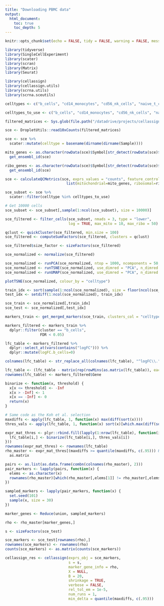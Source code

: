 ```yaml
---
title: "Downloading PBMC data"
output: 
  html_document:
    toc: true
    toc_depth: 5
---
```


```r
knitr::opts_chunk$set(echo = FALSE, tidy = FALSE, warning = FALSE, message = FALSE, cache = FALSE, cache.lazy = FALSE, fig.width = 8, fig.height = 4.5)
```

```r
library(tidyverse)
library(SingleCellExperiment)
library(scater)
library(scran)
library(Matrix)
library(Seurat)

library(cellassign)
library(cellassign.utils)
library(scrna.utils)
library(scrna.sceutils)
```

```r
celltypes <- c("b_cells", "cd14_monocytes", "cd56_nk_cells", "naive_t_cells", "memory_t_cells", "naive_cytotoxic_cells", "cytotoxic_t_cells")

celltypes_to_use <- c("b_cells", "cd14_monocytes", "cd56_nk_cells", "naive_t_cells", "memory_t_cells")
```

```r
filtered_matrices <- Sys.glob(file.path("/datadrive/projects/cellassign-analysis/data/pure_pbmc", celltypes, "filtered_matrices_mex", "hg19"))
```

```r
sce <- DropletUtils::read10xCounts(filtered_matrices)

sce <- sce %>%
  scater::mutate(celltype = basename(dirname(dirname(Sample))))
```

```r
mito_genes <- as.character(rowData(sce)$Symbol[str_detect(rowData(sce)$Symbol, "^MT\\-") & !is.na(rowData(sce)$Symbol)]) %>% 
  get_ensembl_id(sce)

ribo_genes <- as.character(rowData(sce)$Symbol[str_detect(rowData(sce)$Symbol, "^RP(L|S)") & !is.na(rowData(sce)$Symbol)]) %>%
  get_ensembl_id(sce)

sce <- calculateQCMetrics(sce, exprs_values = "counts", feature_controls =
                            list(mitochondrial=mito_genes, ribosomal=ribo_genes))
```

```r
sce_subset <- sce %>%
  scater::filter(celltype %in% celltypes_to_use)

# Get 10000 cells 
sce_subset <- sce_subset[,sample(1:ncol(sce_subset), size = 10000)]

sce_filtered <- filter_cells(sce_subset, nmads = 3, type = "lower", 
                             log = TRUE, max_mito = 10, max_ribo = 50)

qclust <- quickCluster(sce_filtered, min.size = 100)
sce_filtered <- computeSumFactors(sce_filtered, clusters = qclust)

sce_filtered$size_factor <- sizeFactors(sce_filtered)

sce_normalized <- normalize(sce_filtered)

sce_normalized <- runPCA(sce_normalized, ntop = 1000, ncomponents = 50, exprs_values = "logcounts")
sce_normalized <- runTSNE(sce_normalized, use_dimred = "PCA", n_dimred = 50, ncomponents = 2)
sce_normalized <- runUMAP(sce_normalized, use_dimred = "PCA", n_dimred = 50, ncomponents = 2)
```

```r
plotTSNE(sce_normalized, colour_by = "celltype")
```


```r
train_idx <- sort(sample(1:ncol(sce_normalized), size = floor(ncol(sce_normalized)/2)))
test_idx <- setdiff(1:ncol(sce_normalized), train_idx)

sce_train <- sce_normalized[,train_idx]
sce_test <- sce_normalized[,test_idx]
```

```r
markers_train <- get_merged_markers(sce_train, clusters_col = "celltype", log10_total_counts_min = 2)

markers_filtered <- markers_train %>%
  dplyr::filter(cluster == "b_cells",
                FDR < 0.05) 

lfc_table <- markers_filtered %>%
  dplyr::select_at(vars(contains("logFC"))) %>%
  dplyr::mutate(logFC.b_cells=0)

colnames(lfc_table) <- str_replace_all(colnames(lfc_table), "^logFC\\.", "")

lfc_table <- (lfc_table - matrix(rep(rowMins(as.matrix(lfc_table)), each = ncol(lfc_table)), ncol = ncol(lfc_table), byrow = TRUE))
rownames(lfc_table) <- markers_filtered$Gene
```

```r
binarize <- function(x, threshold) {
  x[x <= threshold] <- -Inf
  x[x > -Inf] <- 1
  x[x == -Inf] <- 0
  return(x)
}

# Same code as the Koh et al. selection
maxdiffs <- apply(lfc_table, 1, function(x) max(diff(sort(x))))
thres_vals <- apply(lfc_table, 1, function(x) sort(x)[which.max(diff(sort(x)))])

expr_mat_thres <- plyr::rbind.fill(lapply(1:nrow(lfc_table), function(i) {
  lfc_table[i,] <- binarize(lfc_table[i,], thres_vals[i])
}))
rownames(expr_mat_thres) <- rownames(lfc_table)
rho_master <- expr_mat_thres[(maxdiffs >= quantile(maxdiffs, c(.95))) & (thres_vals <= log(2)),] %>%
  as.matrix
```

```r
pairs <- as.list(as.data.frame(combn(colnames(rho_master), 2)))
pair_markers <- lapply(pairs, function(x) {
  elems <- as.character(x)
  rownames(rho_master)[which(rho_master[,elems[1]] != rho_master[,elems[2]])]
})

sampled_markers <- lapply(pair_markers, function(x) {
  set.seed(101)
  sample(x, size = 30)
})

marker_genes <- Reduce(union, sampled_markers)
```

```r
rho <- rho_master[marker_genes,]
```

```r
s <- sizeFactors(sce_test)

sce_markers <- sce_test[rownames(rho),]
rownames(sce_markers) <- rownames(rho)
counts(sce_markers) <- as.matrix(counts(sce_markers))

cellassign_res <- cellassign(exprs_obj = sce_markers, 
                             s = s, 
                             marker_gene_info = rho, 
                             X = NULL,
                             B = 20, 
                             shrinkage = TRUE,  
                             verbose = FALSE, 
                             rel_tol_em = 1e-5, 
                             num_runs = 1, 
                             min_delta = quantile(maxdiffs, c(.95)))
```

